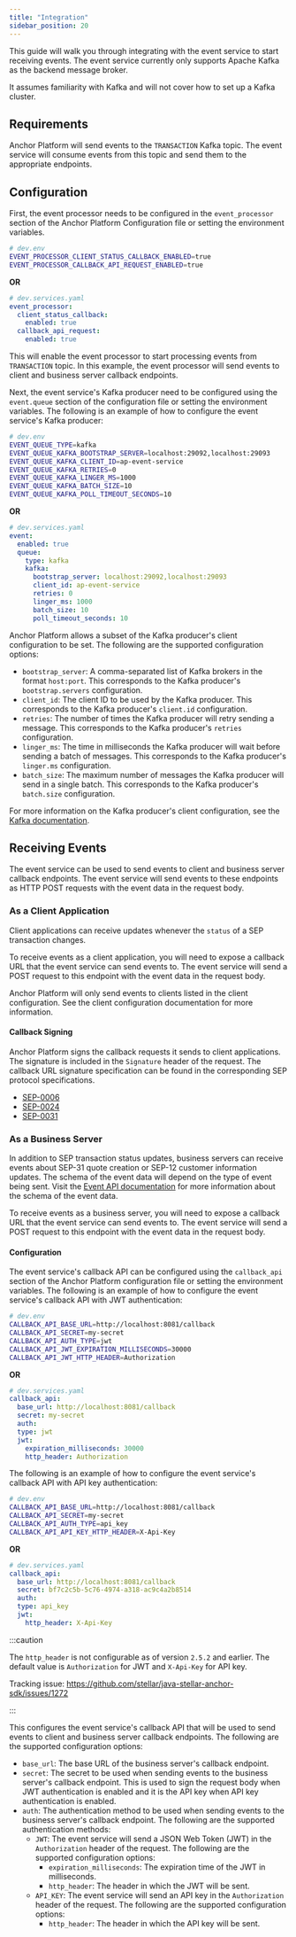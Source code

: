 ```yaml
---
title: "Integration"
sidebar_position: 20
---
```


This guide will walk you through integrating with the event service to start receiving events. The event service currently only supports Apache Kafka as the backend message broker.

It assumes familiarity with Kafka and will not cover how to set up a Kafka cluster.

## Requirements

Anchor Platform will send events to the `TRANSACTION` Kafka topic. The event service will consume events from this topic and send them to the appropriate endpoints.

## Configuration

First, the event processor needs to be configured in the `event_processor` section of the Anchor Platform Configuration file or setting the environment variables.

<CodeExample>

```bash
# dev.env
EVENT_PROCESSOR_CLIENT_STATUS_CALLBACK_ENABLED=true
EVENT_PROCESSOR_CALLBACK_API_REQUEST_ENABLED=true
```

</CodeExample>

**OR**

<CodeExample>

```yaml
# dev.services.yaml
event_processor:
  client_status_callback:
    enabled: true
  callback_api_request:
    enabled: true
```

</CodeExample>

This will enable the event processor to start processing events from `TRANSACTION` topic. In this example, the event processor will send events to client and business server callback endpoints.

Next, the event service's Kafka producer need to be configured using the `event.queue` section of the configuration file or setting the environment variables. The following is an example of how to configure the event service's Kafka producer:

<CodeExample>

```bash
# dev.env
EVENT_QUEUE_TYPE=kafka
EVENT_QUEUE_KAFKA_BOOTSTRAP_SERVER=localhost:29092,localhost:29093
EVENT_QUEUE_KAFKA_CLIENT_ID=ap-event-service
EVENT_QUEUE_KAFKA_RETRIES=0
EVENT_QUEUE_KAFKA_LINGER_MS=1000
EVENT_QUEUE_KAFKA_BATCH_SIZE=10
EVENT_QUEUE_KAFKA_POLL_TIMEOUT_SECONDS=10
```

</CodeExample>

**OR**

<CodeExample>

```yaml
# dev.services.yaml
event:
  enabled: true
  queue:
    type: kafka
    kafka:
      bootstrap_server: localhost:29092,localhost:29093
      client_id: ap-event-service
      retries: 0
      linger_ms: 1000
      batch_size: 10
      poll_timeout_seconds: 10
```

</CodeExample>

Anchor Platform allows a subset of the Kafka producer's client configuration to be set. The following are the supported configuration options:

- `bootstrap_server`: A comma-separated list of Kafka brokers in the format `host:port`. This corresponds to the Kafka producer's `bootstrap.servers` configuration.
- `client_id`: The client ID to be used by the Kafka producer. This corresponds to the Kafka producer's `client.id` configuration.
- `retries`: The number of times the Kafka producer will retry sending a message. This corresponds to the Kafka producer's `retries` configuration.
- `linger_ms`: The time in milliseconds the Kafka producer will wait before sending a batch of messages. This corresponds to the Kafka producer's `linger.ms` configuration.
- `batch_size`: The maximum number of messages the Kafka producer will send in a single batch. This corresponds to the Kafka producer's `batch.size` configuration.

For more information on the Kafka producer's client configuration, see the [Kafka documentation](https://kafka.apache.org/documentation/#producerconfigs).

## Receiving Events

The event service can be used to send events to client and business server callback endpoints. The event service will send events to these endpoints as HTTP POST requests with the event data in the request body.

### As a Client Application

Client applications can receive updates whenever the `status` of a SEP transaction changes.

To receive events as a client application, you will need to expose a callback URL that the event service can send events to. The event service will send a POST request to this endpoint with the event data in the request body.

Anchor Platform will only send events to clients listed in the client configuration. See the client configuration documentation for more information.

#### Callback Signing

Anchor Platform signs the callback requests it sends to client applications. The signature is included in the `Signature` header of the request. The callback URL signature specification can be found in the corresponding SEP protocol specifications.

- [SEP-0006](https://github.com/stellar/stellar-protocol/blob/master/ecosystem/sep-0006.md#url-callback-signature)
- [SEP-0024](https://github.com/stellar/stellar-protocol/blob/master/ecosystem/sep-0024.md#url-callback-signature)
- [SEP-0031](https://github.com/stellar/stellar-protocol/blob/master/ecosystem/sep-0031.md#url-callback-signature)

### As a Business Server

In addition to SEP transaction status updates, business servers can receive events about SEP-31 quote creation or SEP-12 customer information updates. The schema of the event data will depend on the type of event being sent. Visit the [Event API documentation](../../api-reference/callbacks/post-event.api.mdx) for more information about the schema of the event data.

To receive events as a business server, you will need to expose a callback URL that the event service can send events to. The event service will send a POST request to this endpoint with the event data in the request body.

#### Configuration

The event service's callback API can be configured using the `callback_api` section of the Anchor Platform configuration file or setting the environment variables. The following is an example of how to configure the event service's callback API with JWT authentication:

<CodeExample>

```bash
# dev.env
CALLBACK_API_BASE_URL=http://localhost:8081/callback
CALLBACK_API_SECRET=my-secret
CALLBACK_API_AUTH_TYPE=jwt
CALLBACK_API_JWT_EXPIRATION_MILLISECONDS=30000
CALLBACK_API_JWT_HTTP_HEADER=Authorization
```

</CodeExample>

**OR**

<CodeExample>

```yaml
# dev.services.yaml
callback_api:
  base_url: http://localhost:8081/callback
  secret: my-secret
  auth:
  type: jwt
  jwt:
    expiration_milliseconds: 30000
    http_header: Authorization
```

</CodeExample>

The following is an example of how to configure the event service's callback API with API key authentication:

<CodeExample>

```bash
# dev.env
CALLBACK_API_BASE_URL=http://localhost:8081/callback
CALLBACK_API_SECRET=my-secret
CALLBACK_API_AUTH_TYPE=api_key
CALLBACK_API_API_KEY_HTTP_HEADER=X-Api-Key
```

</CodeExample>

**OR**

<CodeExample>

```yaml
# dev.services.yaml
callback_api:
  base_url: http://localhost:8081/callback
  secret: bf7c2c5b-5c76-4974-a318-ac9c4a2b8514
  auth:
  type: api_key
  jwt:
    http_header: X-Api-Key
```

:::caution

The `http_header` is not configurable as of version `2.5.2` and earlier. The default value is `Authorization` for JWT and `X-Api-Key` for API key.

Tracking issue: https://github.com/stellar/java-stellar-anchor-sdk/issues/1272

:::

</CodeExample>

This configures the event service's callback API that will be used to send events to client and business server callback endpoints. The following are the supported configuration options:

- `base_url`: The base URL of the business server's callback endpoint.
- `secret`: The secret to be used when sending events to the business server's callback endpoint. This is used to sign the request body when JWT authentication is enabled and it is the API key when API key authentication is enabled.
- `auth`: The authentication method to be used when sending events to the business server's callback endpoint. The following are the supported authentication methods:
  - `JWT`: The event service will send a JSON Web Token (JWT) in the `Authorization` header of the request. The following are the supported configuration options:
    - `expiration_milliseconds`: The expiration time of the JWT in milliseconds.
    - `http_header`: The header in which the JWT will be sent.
  - `API_KEY`: The event service will send an API key in the `Authorization` header of the request. The following are the supported configuration options:
    - `http_header`: The header in which the API key will be sent.
